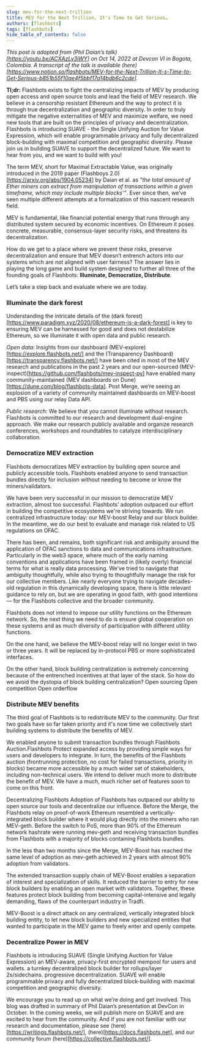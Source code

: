```yaml
---
slug: mev-for-the-next-trillion
title: MEV for the Next Trillion, It's Time to Get Serious…
authors: [flashbots]
tags: [flashbots]
hide_table_of_contents: false
---
```


*This post is adapted from (Phil Daian’s talk)[https://youtu.be/ACXAzLy3iWY] on Oct 14, 2022 at Devcon VI in Bogota, Colombia. A transcript of the talk is available (here)[https://www.notion.so/flashbots/MEV-for-the-Next-Trillion-It-s-Time-to-Get-Serious-b851b55f10ae4f5bbf17a14bdb6c2cde].*

**Tl;dr:**
Flashbots exists to fight the centralizing impacts of MEV by producing open access and open source tools and lead the field of MEV research.
We believe in a censorship resistant Ethereum and the way to protect it is through true decentralization and geographic diversity.
In order to truly mitigate the negative externalities of MEV and maximize welfare, we need new tools that are built on the principles of privacy and decentralization. 
Flashbots is introducing SUAVE - the Single Unifying Auction for Value Expression, which will enable programmable privacy and fully decentralized block-building with maximal competition and geographic diversity. 
Please join us in building SUAVE to support the decentralized future. We want to hear from you, and we want to build with you!

The term MEV, short for Maximal Extractable Value, was originally introduced in the 2019 paper (Flashboys 2.0)[https://arxiv.org/abs/1904.05234] by Daian et al. as *"the total amount of Ether miners can extract from manipulation of transactions within a given timeframe, which may include multiple blocks’”*. Ever since then, we’ve seen multiple different attempts at a formalization of this nascent research field.

MEV is fundamental, like financial potential energy that runs through any distributed system secured by economic incentives. On Ethereum it poses concrete, measurable, consensus-layer security risks, and threatens its decentralization. 

How do we get to a place where we prevent these risks, preserve decentralization and ensure that MEV doesn’t entrench actors into our systems which are not aligned with user fairness? The answer lies in playing the long game and build system designed to further all three of the founding goals of Flashbots: **Illuminate, Democratize, Distribute**.  

Let’s take a step back and evaluate where we are today.

### **Illuminate the dark forest**
Understanding the intricate details of the (dark forest)[https://www.paradigm.xyz/2020/08/ethereum-is-a-dark-forest] is key to ensuring MEV can be harnessed for good and does not destabilize Ethereum, so we illuminate it with open data and public research. 


*Open data*: Insights from our dashboard (MEV-explore)[https://explore.flashbots.net/] and the (Transparency Dashboard)[https://transparency.flashbots.net/] have been cited in most of the MEV research and publications in the past 2 years and our open-sourced (MEV-inspect)[https://github.com/flashbots/mev-inspect-py] have enabled many community-maintained (MEV dashboards on Dune)[https://dune.com/blog/flashbots-data]. Post Merge, we’re seeing an explosion of a variety of community maintained dashboards on MEV-boost and PBS using our relay Data API. 


*Public research*: We believe that you cannot illuminate without research. Flashbots is committed to our research and development dual-engine approach. We make our research publicly available and organize research conferences, workshops and roundtables to catalyze interdisciplinary collaboration.

### **Democratize MEV extraction**
Flashbots democratizes MEV extraction by building open source and publicly accessible tools.
Flashbots enabled anyone to send transaction bundles directly for inclusion without needing to become or know the miners/validators. 

We have been very successful in our mission to democratize MEV extraction, almost too successful. Flashbots’ adoption outpaced our effort in building the competitive ecosystems we're striving towards. We run centralized infrastructure today: our MEV-boost Relay and our block builder. In the meantime, we do our best to evaluate and manage risk related to US regulations on OFAC. 

There has been, and remains, both significant risk and ambiguity around the application of OFAC sanctions to data and communications infrastructure. Particularly in the web3 space, where much of the early naming conventions and applications have been framed in (likely overly) financial terms for what is really data processing.  We’ve tried to navigate that ambiguity thoughtfully, while also trying to thoughtfully manage the risk for our collective members.  Like nearly everyone trying to navigate decades-old regulation in this dynamically developing space, there is little relevant guidance to rely on, but we are operating in good faith, with good intentions— for the Flashbots collective and the broader community.

Flashbots does not intend to impose our utility functions on the Ethereum network. So, the next thing we need to do is ensure global cooperation on these systems and as much diversity of participation with different utility functions.

On the one hand, we believe the MEV-boost relay will no longer exist in two or three years. It will be replaced by in-protocol PBS or more sophisticated interfaces. 

On the other hand, block building centralization is extremely concerning because of the entrenched incentives at that layer of the stack. So how do we avoid the dystopia of block building centralization? 
Open sourcing
Open competition
Open orderflow

### **Distribute MEV benefits**
The third goal of Flashbots is to redistribute MEV to the community. Our first two goals have so far taken priority and it's now time we collectively start building systems to distribute the benefits of MEV.


We enabled anyone to submit transaction bundles through Flashbots Auction.Flashbots Protect expanded access by providing simple ways for users and developers to integrate. In turn, the benefits of the Flashbots auction (frontrunning protection, no cost for failed transactions, priority in blocks) became more accessible by a much wider set of stakeholders, including non-technical users. We intend to deliver much more to distribute the benefit of MEV. We have a much, much richer set of features soon to come on this front. 

Decentralizing Flashbots
Adoption of Flashbots has outpaced our ability to open source our tools and decentralize our influence. Before the Merge, the Flashbots relay on proof-of-work Ethereum resembled a vertically-integrated block builder where it would plug directly into the miners who ran MEV-geth. Before the switch to PoS, more than 90% of the Ethereum network hashrate were running mev-geth and receiving transaction bundles from Flashbots with a majority of blocks containing Flashbots bundles.

In the less than two months since the Merge, MEV-Boost has reached the same level of adoption as mev-geth achieved in 2 years with almost 90% adoption from validators.

The extended transaction supply chain of MEV-Boost enables a separation of interest and specialization of skills. It reduced the barrier to entry for new block builders by enabling an open market with validators. Together, these features protect block building from becoming capital-intensive and legally demanding, flaws of the counterpart industry in Tradfi. 

MEV-Boost is a direct attack on any centralized, vertically integrated block building entity, to let new block builders and new specialized entities that wanted to participate in the MEV game to freely enter and openly compete. 

### **Decentralize Power in MEV**
Flashbots is introducing SUAVE (Single Unifying Auction for Value Expression)
an MEV-aware, privacy-first encrypted mempool for users and wallets.
a turnkey decentralized block builder for rollups/layer 2s/sidechains.
progressive decentralization.
SUAVE will enable programmable privacy and fully decentralized block-building with maximal competition and geographic diversity.

We encourage you to read up on what we’re doing and get involved. This blog was drafted in summary of Phil Daian’s presentation at DevCon in October. In the coming weeks, we will publish more on SUAVE and are excited to hear from the community. And if you are not familiar with our research and documentation, please see (here)[https://writings.flashbots.net/], (here)[https://docs.flashbots.net], and our community forum (here)[https://collective.flashbots.net/]. 

